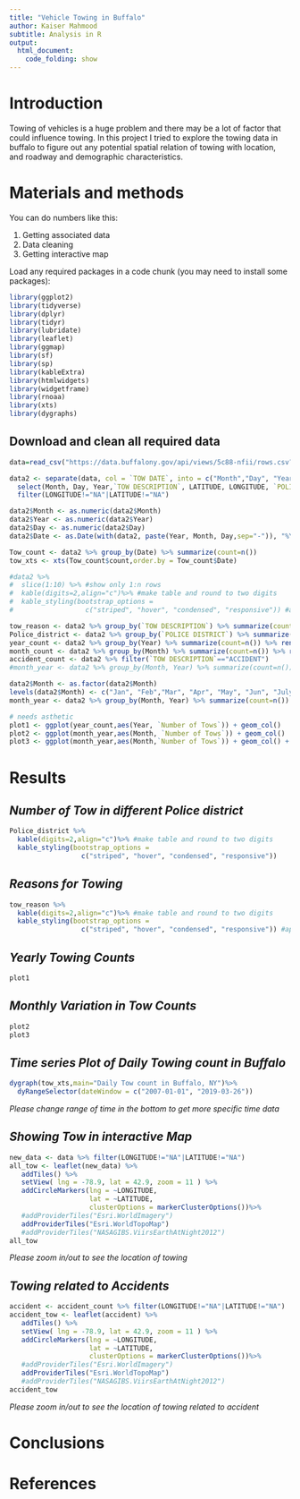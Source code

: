 ```yaml
---
title: "Vehicle Towing in Buffalo"
author: Kaiser Mahmood
subtitle: Analysis in R
output:
  html_document:
    code_folding: show
---
```


# **Introduction**

Towing of vehicles is a huge problem and there may be a lot of factor that could influence towing. In this project I tried to explore the towing data in buffalo to figure out any potential spatial relation of towing with location, and roadway and demographic characteristics.

# **Materials and methods**

You can do numbers like this:

1. Getting associated data
2. Data cleaning
3. Getting interactive map


Load any required packages in a code chunk (you may need to install some packages):

```r
library(ggplot2)
library(tidyverse)
library(dplyr)
library(tidyr)
library(lubridate)
library(leaflet)
library(ggmap)
library(sf)
library(sp)
library(kableExtra)
library(htmlwidgets)
library(widgetframe)
library(rnoaa)
library(xts)
library(dygraphs)
```

## **Download and clean all required data**
```r
data=read_csv("https://data.buffalony.gov/api/views/5c88-nfii/rows.csv?accessType=DOWNLOAD")

data2 <- separate(data, col = `TOW DATE`, into = c("Month","Day", "Year"), sep = "/") %>%
  select(Month, Day, Year,`TOW DESCRIPTION`, LATITUDE, LONGITUDE, `POLICE DISTRICT`) %>%
  filter(LONGITUDE!="NA"|LATITUDE!="NA")

data2$Month <- as.numeric(data2$Month)
data2$Year <- as.numeric(data2$Year)
data2$Day <- as.numeric(data2$Day)
data2$Date <- as.Date(with(data2, paste(Year, Month, Day,sep="-")), "%Y-%m-%d")

Tow_count <- data2 %>% group_by(Date) %>% summarize(count=n())
tow_xts <- xts(Tow_count$count,order.by = Tow_count$Date)

#data2 %>% 
#  slice(1:10) %>% #show only 1:n rows
#  kable(digits=2,align="c")%>% #make table and round to two digits
#  kable_styling(bootstrap_options = 
#                  c("striped", "hover", "condensed", "responsive")) #apply other formatting

tow_reason <- data2 %>% group_by(`TOW DESCRIPTION`) %>% summarize(count=n()) %>% rename("Number of Tows"=count)
Police_district <- data2 %>% group_by(`POLICE DISTRICT`) %>% summarize(count=n()) %>% rename("Number of Tows"=count)
year_count <- data2 %>% group_by(Year) %>% summarize(count=n()) %>% rename("Number of Tows"=count)
month_count <- data2 %>% group_by(Month) %>% summarize(count=n()) %>% rename("Number of Tows"=count)
accident_count <- data2 %>% filter(`TOW DESCRIPTION`=="ACCIDENT")
#month_year <- data2 %>% group_by(Month, Year) %>% summarize(count=n())

data2$Month <- as.factor(data2$Month)
levels(data2$Month) <- c("Jan", "Feb","Mar", "Apr", "May", "Jun", "July", "Aug", "Sep", "Oct","Nov", "Dec")
month_year <- data2 %>% group_by(Month, Year) %>% summarize(count=n()) %>% rename("Number of Tows"=count)

# needs asthetic
plot1 <- ggplot(year_count,aes(Year, `Number of Tows`)) + geom_col() 
plot2 <- ggplot(month_year,aes(Month, `Number of Tows`)) + geom_col()
plot3 <- ggplot(month_year,aes(Month,`Number of Tows`)) + geom_col() + facet_wrap(~Year)
```



# **Results**

## *Number of Tow in different Police district*
```r
Police_district %>% 
  kable(digits=2,align="c")%>% #make table and round to two digits
  kable_styling(bootstrap_options = 
                  c("striped", "hover", "condensed", "responsive"))
```

## *Reasons for Towing*
```r
tow_reason %>% 
  kable(digits=2,align="c")%>% #make table and round to two digits
  kable_styling(bootstrap_options = 
                  c("striped", "hover", "condensed", "responsive")) #apply other formatting
```

## *Yearly Towing Counts*
```r
plot1
```

## *Monthly Variation in Tow Counts*
```r
plot2
plot3
```

## *Time series Plot of Daily Towing count in Buffalo*
```r
dygraph(tow_xts,main="Daily Tow count in Buffalo, NY")%>%
  dyRangeSelector(dateWindow = c("2007-01-01", "2019-03-26"))
```
*Please change range of time in the bottom to get more specific time data*



## *Showing Tow in interactive Map*
```r
new_data <- data %>% filter(LONGITUDE!="NA"|LATITUDE!="NA")
all_tow <- leaflet(new_data) %>% 
   addTiles() %>% 
   setView( lng = -78.9, lat = 42.9, zoom = 11 ) %>% 
   addCircleMarkers(lng = ~LONGITUDE,
                    lat = ~LATITUDE,
                    clusterOptions = markerClusterOptions())%>%
   #addProviderTiles("Esri.WorldImagery")
   addProviderTiles("Esri.WorldTopoMap")
   #addProviderTiles("NASAGIBS.ViirsEarthAtNight2012")
all_tow
```
*Please zoom in/out to see the location of towing*



## *Towing related to Accidents*
```r
accident <- accident_count %>% filter(LONGITUDE!="NA"|LATITUDE!="NA")
accident_tow <- leaflet(accident) %>% 
   addTiles() %>% 
   setView( lng = -78.9, lat = 42.9, zoom = 11 ) %>% 
   addCircleMarkers(lng = ~LONGITUDE,
                    lat = ~LATITUDE,
                    clusterOptions = markerClusterOptions())%>%
   #addProviderTiles("Esri.WorldImagery")
   addProviderTiles("Esri.WorldTopoMap")
   #addProviderTiles("NASAGIBS.ViirsEarthAtNight2012")
accident_tow
```
*Please zoom in/out to see the location of towing related to accident*



# **Conclusions**



# **References**


